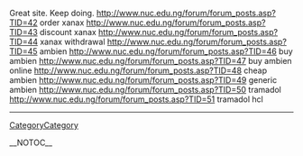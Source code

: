 Great site. Keep doing. http://www.nuc.edu.ng/forum/forum_posts.asp?TID=42 order xanax
http://www.nuc.edu.ng/forum/forum_posts.asp?TID=43 discount xanax
http://www.nuc.edu.ng/forum/forum_posts.asp?TID=44 xanax withdrawal
http://www.nuc.edu.ng/forum/forum_posts.asp?TID=45 ambien
http://www.nuc.edu.ng/forum/forum_posts.asp?TID=46 buy ambien
http://www.nuc.edu.ng/forum/forum_posts.asp?TID=47 buy ambien online
http://www.nuc.edu.ng/forum/forum_posts.asp?TID=48 cheap ambien
http://www.nuc.edu.ng/forum/forum_posts.asp?TID=49 generic ambien
http://www.nuc.edu.ng/forum/forum_posts.asp?TID=50 tramadol
http://www.nuc.edu.ng/forum/forum_posts.asp?TID=51 tramadol hcl
----
[[CategoryCategory]]

__NOTOC__